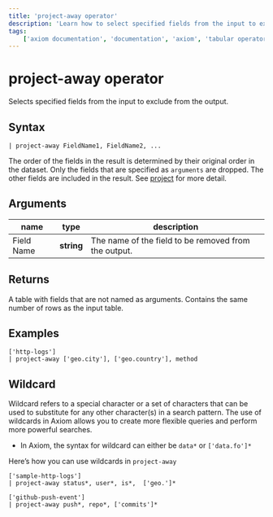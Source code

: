 ```yaml
---
title: 'project-away operator'
description: 'Learn how to select specified fields from the input to exclude from the output.'
tags: 
    ['axiom documentation', 'documentation', 'axiom', 'tabular operators', 'project-away operator']
---
```


# project-away operator

Selects specified fields from the input to exclude from the output.

## Syntax

```apl
| project-away FieldName1, FieldName2, ...
```

The order of the fields in the result is determined by their original order in the dataset. Only the fields that are specified as `arguments` are dropped. The other fields are included in the result. See [project](/docs/apl/tabular-operators/project-operator) for more detail.

## Arguments

| **name**  | **type** | **description**                                         |
| --------- | -------- | ------------------------------------------------------- |
| Field Name | **string** | The name of the field to be removed from the output. |

## Returns

A table with fields that are not named as arguments. Contains the same number of rows as the input table.

## Examples

```apl
['http-logs']
| project-away ['geo.city'], ['geo.country'], method
```

<RunInPlayGround 
    href="https://play.axiom.co/axiom-play-qf1k/explorer?initForm=%7B%22apl%22%3A%22%5B%27sample-http-logs%27%5D%5Cn%7C%20project-away%20%5B%27geo.city%27%5D%2C%20%5B%27geo.country%27%5D%2C%20method%22%2C%22queryOptions%22%3A%7B%22quickRange%22%3A%2230d%22%7D%7D" 
    target="_blank" 
    rel="noopener noreferrer"
/>

## Wildcard

Wildcard refers to a special character or a set of characters that can be used to substitute for any other character(s) in a search pattern. The use of wildcards in Axiom allows you to create more flexible queries and perform more powerful searches.

- In Axiom, the syntax for wildcard can either be `data*` or `['data.fo']*`

Here’s how you can use wildcards in `project-away` 

```apl
['sample-http-logs']
| project-away status*, user*, is*,  ['geo.']*
```

<RunInPlayGround 
    href="https://play.axiom.co/axiom-play-qf1k/explorer?initForm=%7B%22apl%22%3A%22%5B%27sample-http-logs%27%5D%5Cn%7C%20project-away%20status%2A%2C%20user%2A%2C%20is%2A%2C%20%20%5B%27geo.%27%5D%2A%22%2C%22queryOptions%22%3A%7B%22quickRange%22%3A%2230d%22%7D%7D" 
    target="_blank" 
    rel="noopener noreferrer"
/>

```apl
['github-push-event']
| project-away push*, repo*, ['commits']*
```

<RunInPlayGround 
    href="https://play.axiom.co/axiom-play-qf1k/explorer?initForm=%7B%22apl%22%3A%22%5B%27github-push-event%27%5D%5Cn%7C%20project-away%20push%2A%2C%20repo%2A%2C%20%5B%27commits%27%5D%2A%22%2C%22queryOptions%22%3A%7B%22quickRange%22%3A%2230d%22%7D%7D" 
    target="_blank" 
    rel="noopener noreferrer"
/>
